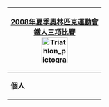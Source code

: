 {| style="padding:0.3em; float:right; margin-left:15px; border:1px solid #E52B50; background:#f5faff; font-size:90%; line-height:1.5em"
|- style="background:#cedff2; text-align:center;"
!colspan=5|[[2008年夏季奧林匹克運動會]]<br>[[2008年夏季奧林匹克運動會鐵人三項比賽|鐵人三項比賽]]<br/>[[File:Triathlon pictogram.svg|60px]]
|-
|'''個人'''
|&nbsp;
|[[2008年夏季奧林匹克運動會鐵人三項比賽－男子|男子]]
|&nbsp;
|[[2008年夏季奧林匹克運動會鐵人三項比賽－女子|女子]]
|}